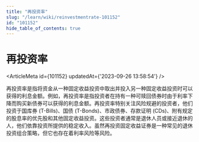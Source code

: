 ```yaml
---
title: "再投资率"
slug: "/learn/wiki/reinvestmentrate-101152"
id: "101152"
hide_table_of_contents: true
---
```



# 再投资率

<ArticleMeta id={101152} updatedAt={'2023-09-26 13:58:54'} />
<div className='border-solid border-b border-t-0 my-4 border-[var(--ifm-color-gray-300)]' />

再投资率是指将资金从一种固定收益投资中取出并投入另一种固定收益投资时可以获得的利息金额。例如，再投资率是指投资者在持有一种可赎回债券时由于利率下降而购买新债券可以获得的利息金额。再投资率特别关注风险规避的投资者，他们投资于国库券 (T-Bills)、国债 (T-Bonds)、市政债券、存款证明 (CDs)、附有规定的股息率的优先股和其他固定收益投资。这些投资者通常是退休人员或接近退休的人，他们依靠投资所提供的稳定收入。虽然再投资固定收益证券是一种常见的退休投资组合策略，但它也存在着利率风险等风险。
